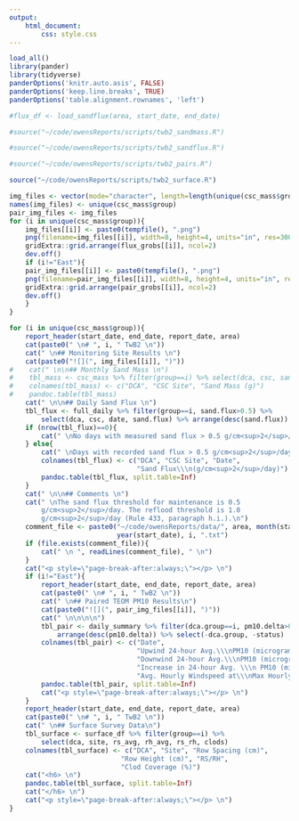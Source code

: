 ```yaml
---
output: 
    html_document:
        css: style.css
---
```


```r
load_all()
library(pander)
library(tidyverse)
panderOptions('knitr.auto.asis', FALSE)
panderOptions('keep.line.breaks', TRUE)
panderOptions('table.alignment.rownames', 'left')
```

```r
#flux_df <- load_sandflux(area, start_date, end_date)
```

```r
#source("~/code/owensReports/scripts/twb2_sandmass.R")
```

```r
#source("~/code/owensReports/scripts/twb2_sandflux.R")
```

```r
#source("~/code/owensReports/scripts/twb2_pairs.R")
```

```r
source("~/code/owensReports/scripts/twb2_surface.R")
```

```r
img_files <- vector(mode="character", length=length(unique(csc_mass$group)))
names(img_files) <- unique(csc_mass$group)
pair_img_files <- img_files
for (i in unique(csc_mass$group)){
    img_files[[i]] <- paste0(tempfile(), ".png")
    png(filename=img_files[[i]], width=8, height=4, units="in", res=300)
    gridExtra::grid.arrange(flux_grobs[[i]], ncol=2)
    dev.off()
    if (i!="East"){
    pair_img_files[[i]] <- paste0(tempfile(), ".png")
    png(filename=pair_img_files[[i]], width=8, height=4, units="in", res=300)
    gridExtra::grid.arrange(pair_grobs[[i]], ncol=2)
    dev.off()
    }
}
```

```r
for (i in unique(csc_mass$group)){
    report_header(start_date, end_date, report_date, area)
    cat(paste0(" \n# ", i, " TwB2 \n"))
    cat(" \n## Monitoring Site Results \n")
    cat(paste0("![](", img_files[[i]], ")"))
#    cat(" \n\n## Monthly Sand Mass \n")
#    tbl_mass <- csc_mass %>% filter(group==i) %>% select(dca, csc, sand.mass)
#    colnames(tbl_mass) <- c("DCA", "CSC Site", "Sand Mass (g)") 
#    pandoc.table(tbl_mass)
    cat(" \n\n## Daily Sand Flux \n")
    tbl_flux <- full_daily %>% filter(group==i, sand.flux>0.5) %>% 
        select(dca, csc, date, sand.flux) %>% arrange(desc(sand.flux))
    if (nrow(tbl_flux)==0){
        cat(" \nNo days with measured sand flux > 0.5 g/cm<sup>2</sup>/day. \n")
    } else{
        cat(" \nDays with recorded sand flux > 0.5 g/cm<sup>2</sup>/day: \n")
        colnames(tbl_flux) <- c("DCA", "CSC Site", "Date", 
                                "Sand Flux\\\n(g/cm<sup>2</sup>/day)") 
        pandoc.table(tbl_flux, split.table=Inf)
    }
    cat(" \n\n## Comments \n")
    cat(" \nThe sand flux threshold for maintenance is 0.5 
        g/cm<sup>2</sup>/day. The reflood threshold is 1.0 
        g/cm<sup>2</sup>/day (Rule 433, paragraph h.i.).\n")
    comment_file <- paste0("~/code/owensReports/data/", area, month(start_date), 
                           year(start_date), i, ".txt")
    if (file.exists(comment_file)){
        cat(" \n ", readLines(comment_file), " \n")
    }
    cat("<p style=\"page-break-after:always;\"></p> \n")
    if (i!="East"){
        report_header(start_date, end_date, report_date, area)
        cat(paste0(" \n# ", i, " TwB2 \n"))
        cat(" \n## Paired TEOM PM10 Results\n")
        cat(paste0("![](", pair_img_files[[i]], ")"))
        cat(" \n\n\n\n")
        tbl_pair <- daily_summary %>% filter(dca.group==i, pm10.delta>0) %>% 
            arrange(desc(pm10.delta)) %>% select(-dca.group, -status)
        colnames(tbl_pair) <- c("Date", 
                                "Upwind 24-hour Avg.\\\nPM10 (micrograms/m<sup>3</sup>)", 
                                "Downwind 24-hour Avg.\\\nPM10 (micrograms/m<sup>3</sup>)", 
                                "Increase in 24-hour Avg. \\\n PM10 (micrograms/m<sup>3</sup>)", 
                                "Avg. Hourly Windspeed at\\\nMax Hourly PM10 Increase (m/s)")
        pandoc.table(tbl_pair, split.table=Inf)
        cat("<p style=\"page-break-after:always;\"></p> \n")
    }
    report_header(start_date, end_date, report_date, area)
    cat(paste0(" \n# ", i, " TwB2 \n"))
    cat(" \n## Surface Survey Data\n")
    tbl_surface <- surface_df %>% filter(group==i) %>% 
        select(dca, site, rs_avg, rh_avg, rs_rh, clods)
    colnames(tbl_surface) <- c("DCA", "Site", "Row Spacing (cm)", 
                            "Row Height (cm)", "RS/RH", 
                            "Clod Coverage (%)")
    cat("<h6> \n")
    pandoc.table(tbl_surface, split.table=Inf)
    cat("</h6> \n")
    cat("<p style=\"page-break-after:always;\"></p> \n")
}
```

